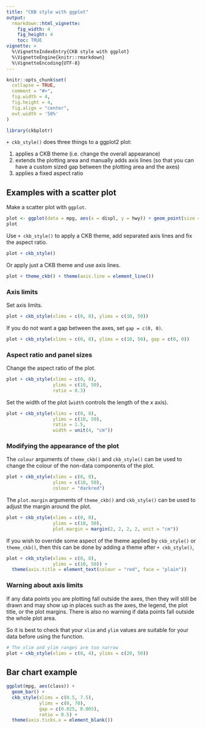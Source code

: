 ```yaml
---
title: "CKB style with ggplot"
output:
  rmarkdown::html_vignette:
    fig_width: 4
    fig_height: 4
    toc: TRUE
vignette: >
  %\VignetteIndexEntry{CKB style with ggplot}
  %\VignetteEngine{knitr::rmarkdown}
  %\VignetteEncoding{UTF-8}
---
```


```r
knitr::opts_chunk$set(
  collapse = TRUE,
  comment = "#>",
  fig.width = 4,
  fig.height = 4,
  fig.align = "center",
  out.width = '50%'
)
```

```r
library(ckbplotr)
```

`+ ckb_style()` does three things to a ggplot2 plot:

1. applies a CKB theme (i.e. change the overall appearance)
2. extends the plotting area and manually adds axis lines (so that you can have a custom sized gap between the plotting area and the axes)
3. applies a fixed aspect ratio

## Examples with a scatter plot
Make a scatter plot with `ggplot`.
```r
plot <- ggplot(data = mpg, aes(x = displ, y = hwy)) + geom_point(size = 1)
plot
```

Use `+ ckb_style()` to apply a CKB theme, add separated axis lines and fix the aspect ratio.
```r
plot + ckb_style()
```

Or apply just a CKB theme and use axis lines.
```r
plot + theme_ckb() + theme(axis.line = element_line())
```


### Axis limits
Set axis limits.
```r
plot + ckb_style(xlims = c(0, 8), ylims = c(10, 50))
```

If you do not want a gap between the axes, set `gap = c(0, 0)`.
```r
plot + ckb_style(xlims = c(0, 8), ylims = c(10, 50), gap = c(0, 0))
```

### Aspect ratio and panel sizes
Change the aspect ratio of the plot.
```r
plot + ckb_style(xlims = c(0, 8),
                 ylims = c(10, 50),
                 ratio = 0.3)
```

Set the width of the plot (`width` controls the length of the x axis).
```r
plot + ckb_style(xlims = c(0, 8),
                 ylims = c(10, 50),
                 ratio = 1.5,
                 width = unit(4, "cm"))
```



### Modifying the appearance of the plot
The `colour` arguments of `theme_ckb()` and `ckb_style()` can be used to change the colour of the non-data components of the plot.
```r
plot + ckb_style(xlims = c(0, 8),
                 ylims = c(10, 50),
                 colour = "darkred")
```

The `plot.margin` arguments of `theme_ckb()` and `ckb_style()` can be used to adjust the margin around the plot.
```r
plot + ckb_style(xlims = c(0, 8),
                 ylims = c(10, 50),
                 plot.margin = margin(2, 2, 2, 2, unit = "cm"))
```

If you wish to override some aspect of the theme applied by `ckb_style()` or `theme_ckb()`, 
then this can be done by adding a theme after `+ ckb_style()`,
```r
plot + ckb_style(xlims = c(0, 8),
                 ylims = c(10, 50)) +
  theme(axis.title = element_text(colour = "red", face = "plain"))
```


### Warning about axis limits
If any data points you are plotting fall outside the axes, then they will still
be drawn and may show up in places such as the axes, the legend, the plot title, 
or the plot margins. There is also no warning if data points fall outside the whole plot area.

So it is best to check that your `xlim` and `ylim` values are suitable for your 
data before using the function.
```r
# The xlim and ylim ranges are too narrow
plot + ckb_style(xlims = c(0, 4), ylims = c(20, 50))
```


## Bar chart example
```r
ggplot(mpg, aes(class)) + 
  geom_bar() +
  ckb_style(xlims = c(0.5, 7.5),
            ylims = c(0, 70),
            gap = c(0.025, 0.005),
            ratio = 0.5) +
  theme(axis.ticks.x = element_blank())
```

